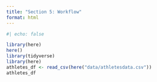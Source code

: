 ```yaml
---
title: "Section 5: Workflow"
format: html
---
```


```r
#| echo: false

library(here)
here()
library(tidyverse)
library(here)
athletes_df <- read_csv(here("data/athletesdata.csv"))
athletes_df
```

